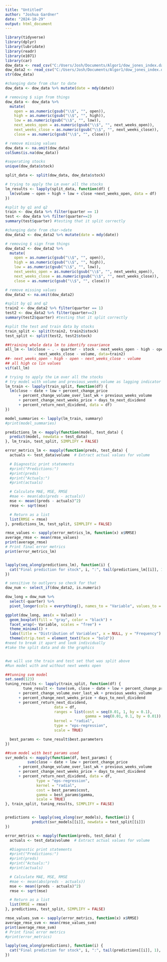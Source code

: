 ```yaml
---
title: "Untitled"
author: "Joshua Gardner"
date: "2024-10-29"
output: html_document
---
```


```r
library(tidyverse)
library(dplyr)
library(lubridate)
library(readr)
library(e1071)
library(car)
dow_data <- read_csv("C:/Users/Josh/Documents/Algor1/dow_jones_index.data")
dow_data2 <- read_csv("C:/Users/Josh/Documents/Algor1/dow_jones_index.data")
str(dow_data)
```
```r
#changing date from char to date
dow_data <- dow_data %>% mutate(date = mdy(date))

# removing $ sign from things
dow_data <- dow_data %>%
  mutate(
    open = as.numeric(gsub("\\$", "", open)),
    high = as.numeric(gsub("\\$", "", high)),
    low = as.numeric(gsub("\\$", "", low)),
    next_weeks_open = as.numeric(gsub("\\$", "", next_weeks_open)),
    next_weeks_close = as.numeric(gsub("\\$", "", next_weeks_close)),
    close = as.numeric(gsub("\\$", "", close)))

# remove missing values
dow_data <- na.omit(dow_data)
colSums(is.na(dow_data))

#seperating stocks 
unique(dow_data$stock)

split_data <- split(dow_data, dow_data$stock)

# trying to apply the Lm over all the stocks
lm_results <- lapply(split_data, function(df) {
  lm(volume ~ open + high + low + close +next_weeks_open, data = df)  
})

```

```r
#split by q1 and q2
train <- dow_data %>% filter(quarter == 1)
test <- dow_data %>% filter(quarter==2)
summary(test$quarter) #testing that it split correctly

```

```r
#changing date from char->date
dow_data2 <- dow_data2 %>% mutate(date = mdy(date))

# removing $ sign from things
dow_data2 <- dow_data2 %>%
  mutate(
    open = as.numeric(gsub("\\$", "", open)),
    high = as.numeric(gsub("\\$", "", high)),
    low = as.numeric(gsub("\\$", "", low)),
    next_weeks_open = as.numeric(gsub("\\$", "", next_weeks_open)),
    next_weeks_close = as.numeric(gsub("\\$", "", next_weeks_close)),
    close = as.numeric(gsub("\\$", "", close)))

# remove missing values
dow_data2 <- na.omit(dow_data2)

#split by q1 and q2
train2 <- dow_data2 %>% filter(quarter == 1)
test2 <- dow_data2 %>% filter(quarter==2)
summary(test2$quarter) #testing that it split correctly

#split the test and train data by stocks
train_split <- split(train2, train2$stock)
test_split <- split(test2, test2$stock)
```

```r
##training whole data lm to identify covariance
all_lm <- lm(close ~ . - quarter - stock - next_weeks_open - high - open 
             - next_weeks_close - volume, data=train2)
##- next_weeks_open - high - open - next_weeks_close - volume
## all high co lin values
vif(all_lm)

# trying to apply the Lm over all the stocks
# try model with volume and previous_weeks_volume as lagging indicator
lm_train <- lapply(train_split, function(df) {
  lm(close ~ date + low + percent_change_price 
      + percent_change_volume_over_last_wk + previous_weeks_volume 
      + percent_change_next_weeks_price + days_to_next_dividend 
      + percent_return_next_dividend, data = df)
})

model_summaries <- lapply(lm_train, summary)
#print(model_summaries)

predictions_lm <- mapply(function(model, test_data) {
  predict(model, newdata = test_data)
}, lm_train, test_split, SIMPLIFY = FALSE)

error_metrics_lm <- mapply(function(preds, test_data) {
  actuals <- test_data$volume  # Extract actual values for volume

  # Diagnostic print statements
  #print("Predictions:")
  #print(preds)
  #print("Actuals:")
  #print(actuals)

  # Calculate MAE, MSE, RMSE
  #mae <- mean(abs(preds - actuals))
  mse <- mean((preds - actuals)^2)
  rmse <- sqrt(mse)

  # Return as a list
  list(RMSE = rmse)
}, predictions_lm, test_split, SIMPLIFY = FALSE)

rmse_values <- sapply(error_metrics_lm, function(x) x$RMSE)
average_rmse <- mean(rmse_values)
print(average_rmse)
# Print final error metrics
print(error_metrics_lm)


lapply(seq_along(predictions_lm), function(i) {
  cat("Final prediction for stock", i, ":", tail(predictions_lm[[i]], 1), "\n")
})
```

```r
# sensitive to outlyers so check for that 
dow_num <- select_if(dow_data2, is.numeric)

dow_long = dow_num %>% 
  select(-quarter) %>%
  pivot_longer(cols = everything(), names_to = "Variable", values_to = "Value")

ggplot(dow_long, aes(x = Value)) +
  geom_boxplot(fill = "gray", color = "black") +
  facet_wrap(~ Variable, scales = "free") +
  theme_minimal() +
  labs(title = "Distribution of Variables", x = NULL, y = "Frequency") +
  theme(strip.text = element_text(face = "bold"))
#need to break it apart and look individually 
#take the split data and do the graphics


#we will use the train and test set that was split above
#Run model with and without next weeks open

##tunning svm model
set.seed(123)
tuning_results <- lapply(train_split, function(df) {
        tune_result <- tune(svm, close ~ date + low + percent_change_price 
      + percent_change_volume_over_last_wk + previous_weeks_volume 
      + percent_change_next_weeks_price + days_to_next_dividend 
      + percent_return_next_dividend,
                      data = df,
                      ranges = list(cost = seq(0.01, 1, by = 0.1),
                                    gamma = seq(0.01, 0.1, by = 0.01)),
                      kernel = "radial",
                      type = "eps-regression",
                      scale = TRUE)

  best_params <- tune_result$best.parameters
})

##svm model with best params used 
svr_models <- mapply(function(df, best_params) {
          svm(close ~ date + low + percent_change_price 
      + percent_change_volume_over_last_wk + previous_weeks_volume 
      + percent_change_next_weeks_price + days_to_next_dividend 
      + percent_return_next_dividend, data = df,
              type = "eps-regression",
              kernel = "radial",
              cost = best_params$cost,
              gamma = best_params$gamma,
              scale = TRUE)
}, train_split, tuning_results, SIMPLIFY = FALSE)


predictions <- lapply(seq_along(svr_models), function(i) {
            predict(svr_models[[i]], newdata = test_split[[i]])
})

error_metrics <- mapply(function(preds, test_data) {
  actuals <- test_data$volume  # Extract actual values for volume

  #Diagnostic print statements
  #print("Predictions:")
  #print(preds)
  #print("Actuals:")
  #print(actuals)

  # Calculate MAE, MSE, RMSE
  #mae <- mean(abs(preds - actuals))
  mse <- mean((preds - actuals)^2)
  rmse <- sqrt(mse)

  # Return as a list
  list(RMSE = rmse)
}, predictions, test_split, SIMPLIFY = FALSE)

rmse_values_svm <- sapply(error_metrics, function(x) x$RMSE)
average_rmse_svm <- mean(rmse_values_svm)
print(average_rmse_svm)
# Print final error metrics
#print(error_metrics)

lapply(seq_along(predictions), function(i) {
  cat("Final prediction for stock", i, ":", tail(predictions[[i]], 1), "\n")
})
```

